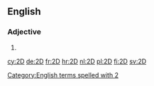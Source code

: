 ==English==

===Adjective===
{{en-adj|-}}

# {{abbreviation of|[[two]][[-dimensional]]}}

[[Category:English terms spelled with 2]]

[[cy:2D]]
[[de:2D]]
[[fr:2D]]
[[hr:2D]]
[[nl:2D]]
[[pl:2D]]
[[fi:2D]]
[[sv:2D]]